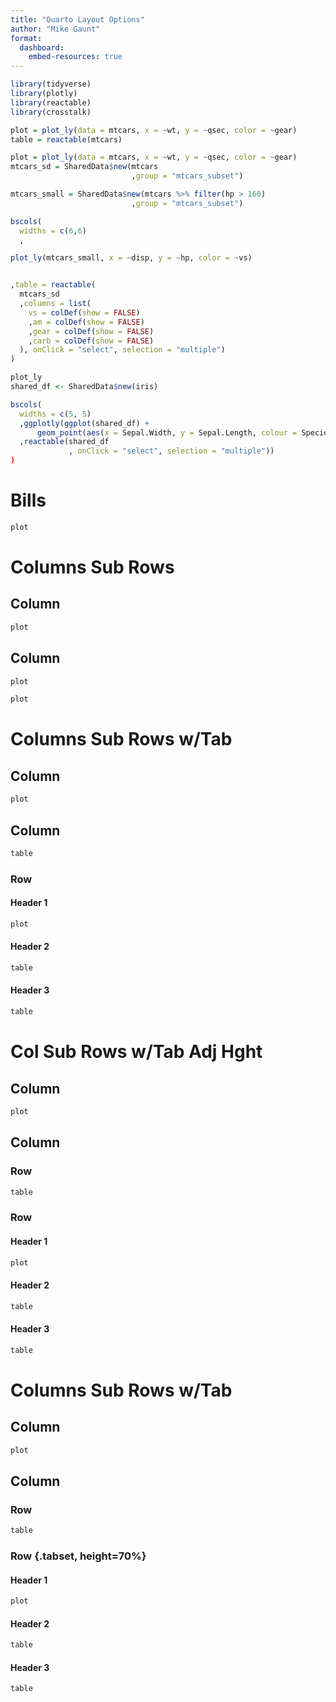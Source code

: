 ```yaml
---
title: "Quarto Layout Options"
author: "Mike Gaunt"
format: 
  dashboard:
    embed-resources: true
---
```


```r
library(tidyverse)
library(plotly)
library(reactable)
library(crosstalk)
```

```r
plot = plot_ly(data = mtcars, x = ~wt, y = ~qsec, color = ~gear)
table = reactable(mtcars)
```

```r
plot = plot_ly(data = mtcars, x = ~wt, y = ~qsec, color = ~gear)
mtcars_sd = SharedData$new(mtcars
                           ,group = "mtcars_subset")

mtcars_small = SharedData$new(mtcars %>% filter(hp > 160)
                           ,group = "mtcars_subset")

bscols(
  widths = c(6,6)
  ,

plot_ly(mtcars_small, x = ~disp, y = ~hp, color = ~vs)


,table = reactable(
  mtcars_sd
  ,columns = list(
    vs = colDef(show = FALSE)
    ,am = colDef(show = FALSE)
    ,gear = colDef(show = FALSE)
    ,carb = colDef(show = FALSE)
  ), onClick = "select", selection = "multiple")
)
```



```r

plot_ly
shared_df <- SharedData$new(iris)

bscols(
  widths = c(5, 5)
  ,ggplotly(ggplot(shared_df) +
      geom_point(aes(x = Sepal.Width, y = Sepal.Length, colour = Species)))
  ,reactable(shared_df
             , onClick = "select", selection = "multiple"))
)

```


# Bills

```r
plot
```

# Columns Sub Rows {orientation="columns" scrolling="true"}

## Column

```r
plot
```

## Column

```r
plot
```

```r
plot
```

# Columns Sub Rows w/Tab {orientation="columns" scrolling="false"}

## Column

```r
plot
```

## Column

```r
table
```

### Row {.tabset}

#### Header 1

```r
plot
```

#### Header 2

```r
table
```

#### Header 3

```r
table
```

###  {.unnumbered}

# Col Sub Rows w/Tab Adj Hght {orientation="columns" scrolling="false"}

## Column

```r
plot
```

## Column {width="70%"}

### Row {height="30%"}

```r
table
```

### Row {.tabset height="70%"}

#### Header 1

```r
plot
```

#### Header 2

```r
table
```

#### Header 3

```r
table
```

###  {.unnumbered}

# Columns Sub Rows w/Tab {orientation="columns" scrolling="false"}

## Column

```r
plot
```

## Column {width="70%"}

### Row {height="30%"}

```r
table
```

### Row {.tabset, height=70%}

#### Header 1

```r
plot
```

#### Header 2

```r
table
```

#### Header 3

```r
table
```

###  {.unnumbered}
